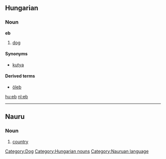 ==Hungarian==
=== Noun ===
'''eb'''

#[[dog]] [[Category:Dog]]

====Synonyms====
*[[kutya]]

====Derived terms====
*[[öleb]]

[[hu:eb]]
[[nl:eb]]
[[Category:Hungarian nouns]]

----
==Nauru==
===Noun===
# [[country]]
[[Category:Nauruan language]]